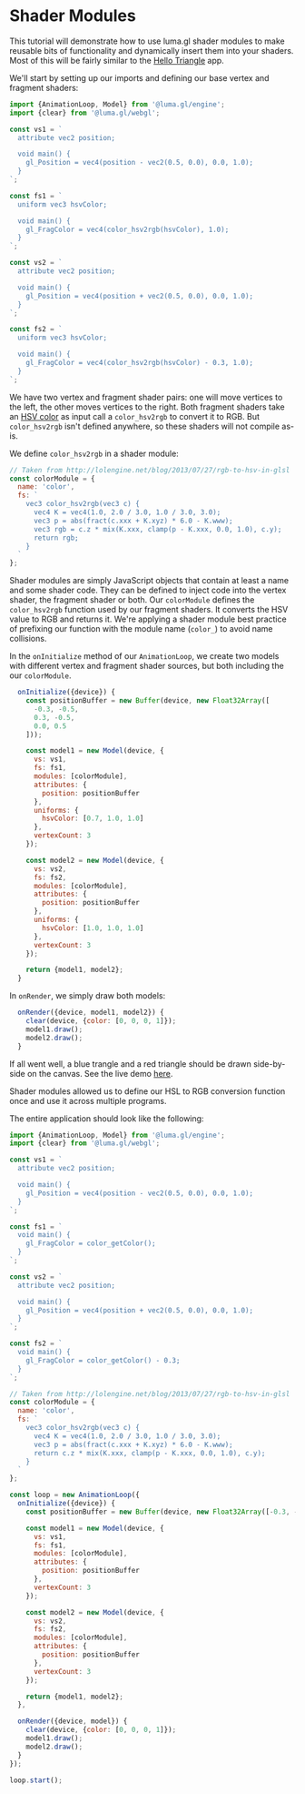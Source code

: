 # Shader Modules

This tutorial will demonstrate how to use luma.gl shader modules to make reusable bits of functionality and dynamically insert them into your shaders. Most of this will be fairly similar to the [Hello Triangle](/docs/getting-started/hello-triangle) app.

We'll start by setting up our imports and defining our base vertex and fragment shaders:

```js
import {AnimationLoop, Model} from '@luma.gl/engine';
import {clear} from '@luma.gl/webgl';

const vs1 = `
  attribute vec2 position;

  void main() {
    gl_Position = vec4(position - vec2(0.5, 0.0), 0.0, 1.0);
  }
`;

const fs1 = `
  uniform vec3 hsvColor;

  void main() {
    gl_FragColor = vec4(color_hsv2rgb(hsvColor), 1.0);
  }
`;

const vs2 = `
  attribute vec2 position;

  void main() {
    gl_Position = vec4(position + vec2(0.5, 0.0), 0.0, 1.0);
  }
`;

const fs2 = `
  uniform vec3 hsvColor;

  void main() {
    gl_FragColor = vec4(color_hsv2rgb(hsvColor) - 0.3, 1.0);
  }
`;
```

We have two vertex and fragment shader pairs: one will move vertices to the left, the other moves vertices to the right. Both fragment shaders take an [HSV color](https://en.wikipedia.org/wiki/HSL_and_HSV) as input call a `color_hsv2rgb` to convert it to RGB. But `color_hsv2rgb` isn't defined anywhere, so these shaders will not compile as-is.

We define `color_hsv2rgb` in a shader module:

```js
// Taken from http://lolengine.net/blog/2013/07/27/rgb-to-hsv-in-glsl
const colorModule = {
  name: 'color',
  fs: `
    vec3 color_hsv2rgb(vec3 c) {
      vec4 K = vec4(1.0, 2.0 / 3.0, 1.0 / 3.0, 3.0);
      vec3 p = abs(fract(c.xxx + K.xyz) * 6.0 - K.www);
      vec3 rgb = c.z * mix(K.xxx, clamp(p - K.xxx, 0.0, 1.0), c.y);
      return rgb;
    }
  `
};
```

Shader modules are simply JavaScript objects that contain at least a name and some shader code. They can be defined to inject code into the vertex shader, the fragment shader or both. Our `colorModule` defines the `color_hsv2rgb` function used by our fragment shaders. It converts the HSV value to RGB and returns it. We're applying a shader module best practice of prefixing our function with the module name (`color_`) to avoid name collisions.

In the `onInitialize` method of our `AnimationLoop`, we create two models with different vertex and fragment shader sources, but both including the our `colorModule`.

```js
  onInitialize({device}) {
    const positionBuffer = new Buffer(device, new Float32Array([
      -0.3, -0.5,
      0.3, -0.5,
      0.0, 0.5
    ]));

    const model1 = new Model(device, {
      vs: vs1,
      fs: fs1,
      modules: [colorModule],
      attributes: {
        position: positionBuffer
      },
      uniforms: {
        hsvColor: [0.7, 1.0, 1.0]
      },
      vertexCount: 3
    });

    const model2 = new Model(device, {
      vs: vs2,
      fs: fs2,
      modules: [colorModule],
      attributes: {
        position: positionBuffer
      },
      uniforms: {
        hsvColor: [1.0, 1.0, 1.0]
      },
      vertexCount: 3
    });

    return {model1, model2};
  }
```

In `onRender`, we simply draw both models:

```js
  onRender({device, model1, model2}) {
    clear(device, {color: [0, 0, 0, 1]});
    model1.draw();
    model2.draw();
  }
```

If all went well, a blue trangle and a red triangle should be drawn side-by-side on the canvas. See the live demo [here](/examples/getting-started/shader-modules).

Shader modules allowed us to define our HSL to RGB conversion function once and use it across multiple programs.

The entire application should look like the following:

```js
import {AnimationLoop, Model} from '@luma.gl/engine';
import {clear} from '@luma.gl/webgl';

const vs1 = `
  attribute vec2 position;

  void main() {
    gl_Position = vec4(position - vec2(0.5, 0.0), 0.0, 1.0);
  }
`;

const fs1 = `
  void main() {
    gl_FragColor = color_getColor();
  }
`;

const vs2 = `
  attribute vec2 position;

  void main() {
    gl_Position = vec4(position + vec2(0.5, 0.0), 0.0, 1.0);
  }
`;

const fs2 = `
  void main() {
    gl_FragColor = color_getColor() - 0.3;
  }
`;

// Taken from http://lolengine.net/blog/2013/07/27/rgb-to-hsv-in-glsl
const colorModule = {
  name: 'color',
  fs: `
    vec3 color_hsv2rgb(vec3 c) {
      vec4 K = vec4(1.0, 2.0 / 3.0, 1.0 / 3.0, 3.0);
      vec3 p = abs(fract(c.xxx + K.xyz) * 6.0 - K.www);
      return c.z * mix(K.xxx, clamp(p - K.xxx, 0.0, 1.0), c.y);
    }
  `
};

const loop = new AnimationLoop({
  onInitialize({device}) {
    const positionBuffer = new Buffer(device, new Float32Array([-0.3, -0.5, 0.3, -0.5, 0.0, 0.5]));

    const model1 = new Model(device, {
      vs: vs1,
      fs: fs1,
      modules: [colorModule],
      attributes: {
        position: positionBuffer
      },
      vertexCount: 3
    });

    const model2 = new Model(device, {
      vs: vs2,
      fs: fs2,
      modules: [colorModule],
      attributes: {
        position: positionBuffer
      },
      vertexCount: 3
    });

    return {model1, model2};
  },

  onRender({device, model}) {
    clear(device, {color: [0, 0, 0, 1]});
    model1.draw();
    model2.draw();
  }
});

loop.start();
```
